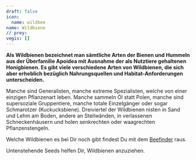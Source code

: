 ```yaml
---
draft: false
icon:
  name: wildbee
name: Wildbiene
// prey:
vegis: []
---
```


**Als Wildbienen bezeichnet man sämtliche Arten der Bienen und Hummeln aus der Überfamilie Apoidea mit Ausnahme der als Nutztiere gehaltenen Honigbienen. Es gibt viele verschiedene Arten von Wildbienen, die sich aber erheblich bezüglich Nahrungsquellen und Habitat-Anforderungen unterscheiden.**

Manche sind Generalisten, manche extreme Spezialisten, welche von einer einzigen Pflanzenart leben. Manche sammeln Öl statt Polen, manche sind supersoziale Gruppentiere, manche totale Einzelgänger oder sogar Schmarotzer (Kuckucksbiene). Dreiviertel der Wildbienen nisten in Sand und Lehm am Boden, andere an Steilwänden, in verlassenen Schneckenhäusern und holen senkrechten oder waagrechten Pflanzenstengeln.

Welche Wildbienen es bei Dir noch gibt findest Du mit dem <a href="https://www.bee-finder.ch/de/" target="\_blank\" rel="noopener">Beefinder</a> raus.

Untenstehende Seeds helfen Dir, Wildbienen anzuziehen.
